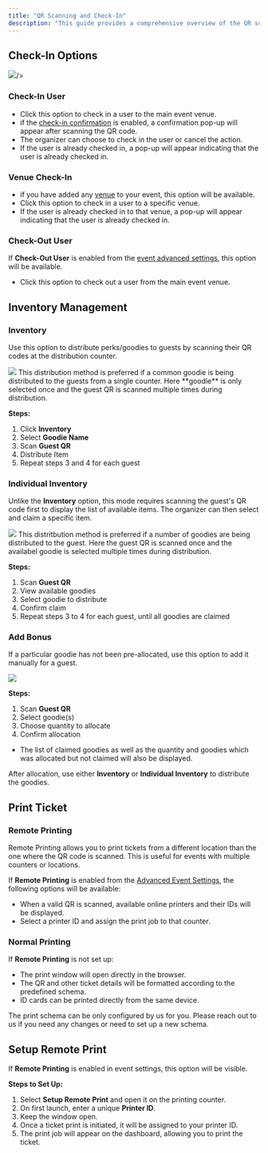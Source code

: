 ```yaml
---
title: "QR Scanning and Check-In"
description: "This guide provides a comprehensive overview of the QR scanning and check-in process, including inventory management and remote printing options."
---
```


## Check-In Options

<Frame caption="based on the event settings, the options available for check-in will be displayed.">
<img
  className="rounded-lg shadow-md" 
  src="/images/event/scanQR/scanOptions.png"
  
/>
</Frame>

### Check-In User
- Click this option to check in a user to the main event venue.
- if the [check-in confirmation](/event/eventPage/advanced-edit-event#check-in-confirmation) is enabled, a confirmation pop-up will appear after scanning the QR code.
- The organizer can choose to check in the user or cancel the action.
- If the user is already checked in, a pop-up will appear indicating that the user is already checked in.

### Venue Check-In
- if you have added any [venue](/event/eventPage/manage-venues) to your event, this option will be available.
- Click this option to check in a user to a specific venue.
- If the user is already checked in to that venue, a pop-up will appear indicating that the user is already checked in.

### Check-Out User
If **Check-Out User** is enabled from the [event advanced settings](/event/eventPage/advanced-edit-event#enable-checkout-scan), this option will be available.
- Click this option to check out a user from the main event venue.

## Inventory Management

### Inventory
Use this option to distribute perks/goodies to guests by scanning their QR codes at the distribution counter.

<Frame caption="when the inventory option is selected, the list of goodies will be displayed as such and the organizer can select the goodie to be distributed.">
<img
  className="rounded-lg shadow-md" 
  src="/images/event/scanQR/inventory.png"
/>
</Frame>

<Note>
This distribution method is preferred if a common goodie is being distributed to the guests from a single counter. Here **goodie** is only selected once and the guest QR is scanned multiple times during distribution.
</Note>

**Steps:**
1. Click **Inventory**
2. Select **Goodie Name**
3. Scan **Guest QR**
4. Distribute Item
5. Repeat steps 3 and 4 for each guest

### Individual Inventory
Unlike the **Inventory** option, this mode requires scanning the guest's QR code first to display the list of available items. The organizer can then select and claim a specific item.

<Frame caption="when the individual inventory option is selected, you can scan the guest QR code and the list of goodies will be displayed.">
<img
  className="rounded-lg shadow-md" 
  src="/images/event/scanQR/individualInventory.png"
/>
</Frame>

<Note>
This distritbution method is preferred if a number of goodies are being distributed to the guest. Here the guest QR is scanned once and the availabel goodie is selected multiple times during distribution.
</Note>

**Steps:**
1. Scan **Guest QR**
2. View available goodies
3. Select goodie to distribute
4. Confirm claim
5. Repeat steps 3 to 4 for each guest, until all goodies are claimed

### Add Bonus
If a particular goodie has not been pre-allocated, use this option to add it manually for a guest.

<Frame>
<img
  className="rounded-lg shadow-md" 
  src="/images/event/scanQR/addBonus.png"
/>
</Frame>

**Steps:**
1. Scan **Guest QR**
2. Select goodie(s)
3. Choose quantity to allocate
4. Confirm allocation

- The list of claimed goodies as well as the quantity and goodies which was allocated but not claimed will also be displayed.

After allocation, use either **Inventory** or **Individual Inventory** to distribute the goodies.

## Print Ticket

### Remote Printing

Remote Printing allows you to print tickets from a different location than the one where the QR code is scanned. This is useful for events with multiple counters or locations.

If **Remote Printing** is enabled from the [Advanced Event Settings](/event/eventPage/advanced-edit-event#remote-printing), the following options will be available:
- When a valid QR is scanned, available online printers and their IDs will be displayed.
- Select a printer ID and assign the print job to that counter.

### Normal Printing
If **Remote Printing** is not set up:
- The print window will open directly in the browser.
- The QR and other ticket details will be formatted according to the predefined schema.
- ID cards can be printed directly from the same device.

<Info>
The print schema can be only configured by us for you. Please reach out to us if you need any changes or need to set up a new schema.
</Info>

## Setup Remote Print
If **Remote Printing** is enabled in event settings, this option will be visible.

**Steps to Set Up:**
1. Select **Setup Remote Print** and open it on the printing counter.
2. On first launch, enter a unique **Printer ID**.
3. Keep the window open.
4. Once a ticket print is initiated, it will be assigned to your printer ID.
5. The print job will appear on the dashboard, allowing you to print the ticket.
